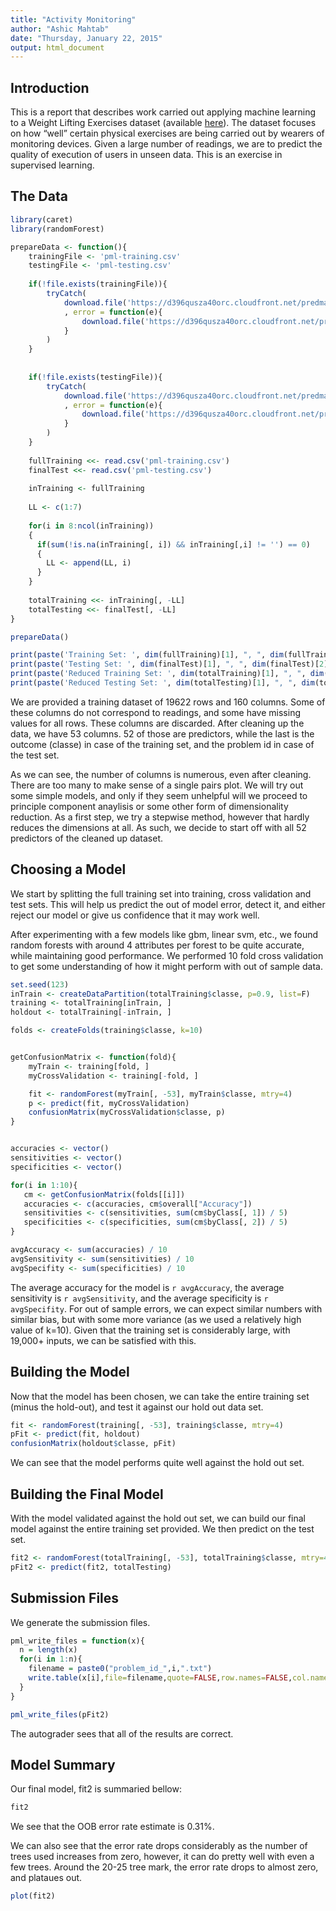 ```yaml
---
title: "Activity Monitoring"
author: "Ashic Mahtab"
date: "Thursday, January 22, 2015"
output: html_document
---
```


## Introduction

This is a report that describes work carried out applying machine learning to a Weight Lifting Exercises dataset (available [here](http://groupware.les.inf.puc-rio.br/har)). The dataset focuses on how "well" certain physical exercises are being carried out by wearers of monitoring devices. Given a large number of readings, we are to predict the quality of execution of users in unseen data. This is an exercise in supervised learning.

## The Data

```r
library(caret)
library(randomForest)

prepareData <- function(){
    trainingFile <- 'pml-training.csv'
    testingFile <- 'pml-testing.csv'
    
    if(!file.exists(trainingFile)){
        tryCatch(
            download.file('https://d396qusza40orc.cloudfront.net/predmachlearn/pml-training.csv', destfile=trainingFile)
            , error = function(e){
                download.file('https://d396qusza40orc.cloudfront.net/predmachlearn/pml-training.csv', destfile=trainingFile, method='wget')
            }
        )   
    }
    
    
    if(!file.exists(testingFile)){
        tryCatch(
            download.file('https://d396qusza40orc.cloudfront.net/predmachlearn/pml-testing.csv', destfile=testingFile)
            , error = function(e){
                download.file('https://d396qusza40orc.cloudfront.net/predmachlearn/pml-testing.csv', destfile=testingFile, method='wget')
            }
        )   
    }
    
    fullTraining <<- read.csv('pml-training.csv')
    finalTest <<- read.csv('pml-testing.csv')
    
    inTraining <- fullTraining
    
    LL <- c(1:7)
    
    for(i in 8:ncol(inTraining))
    {
      if(sum(!is.na(inTraining[, i]) && inTraining[,i] != '') == 0)
      {
        LL <- append(LL, i)
      }
    }
    
    totalTraining <<- inTraining[, -LL]
    totalTesting <<- finalTest[, -LL]
}

prepareData()

print(paste('Training Set: ', dim(fullTraining)[1], ", ", dim(fullTraining)[2]))
print(paste('Testing Set: ', dim(finalTest)[1], ", ", dim(finalTest)[2]))
print(paste('Reduced Training Set: ', dim(totalTraining)[1], ", ", dim(totalTraining)[2]))
print(paste('Reduced Testing Set: ', dim(totalTesting)[1], ", ", dim(totalTesting)[2]))

```
We are provided a training dataset of 19622 rows and 160 columns. Some of these columns do not correspond to readings, and some have missing values for all rows. These columns are discarded. After cleaning up the data, we have 53 columns. 52 of those are predictors, while the last is the outcome (classe) in case of the training set, and the problem id in case of the test set.

As we can see, the number of columns is numerous, even after cleaning. There are too many to make sense of a single pairs plot. We will try out some simple models, and only if they seem unhelpful will we proceed to principle component anaylisis or some other form of dimensionality reduction. As a first step, we try a stepwise method, however that hardly reduces the dimensions at all. As such, we decide to start off with all 52 predictors of the cleaned up dataset.


## Choosing a Model

We start by splitting the full training set into training, cross validation and test sets. This will help us predict the out of model error, detect it, and either reject our model or give us confidence that it may work well.

After experimenting with a few models like gbm, linear svm, etc., we found random forests with around 4 attributes per forest to be quite accurate, while maintaining good performance. We performed 10 fold cross validation to get some understanding of how it might perform with out of sample data.

```r
set.seed(123)
inTrain <- createDataPartition(totalTraining$classe, p=0.9, list=F)
training <- totalTraining[inTrain, ]
holdout <- totalTraining[-inTrain, ]

folds <- createFolds(training$classe, k=10)


getConfusionMatrix <- function(fold){
    myTrain <- training[fold, ]
    myCrossValidation <- training[-fold, ]

    fit <- randomForest(myTrain[, -53], myTrain$classe, mtry=4)
    p <- predict(fit, myCrossValidation)
    confusionMatrix(myCrossValidation$classe, p)
}


accuracies <- vector()
sensitivities <- vector()
specificities <- vector()

for(i in 1:10){
   cm <- getConfusionMatrix(folds[[i]])
   accuracies <- c(accuracies, cm$overall["Accuracy"])
   sensitivities <- c(sensitivities, sum(cm$byClass[, 1]) / 5)
   specificities <- c(specificities, sum(cm$byClass[, 2]) / 5)
}

avgAccuracy <- sum(accuracies) / 10
avgSensitivity <- sum(sensitivities) / 10
avgSpecifity <- sum(specificities) / 10

```

The average accuracy for the model is `r avgAccuracy`, the average sensitivity is `r avgSensitivity`, and the average specificity is `r avgSpecifity`. For out of sample errors, we can expect similar numbers with similar bias, but with some more variance (as we used a relatively high value of k=10). Given that the training set is considerably large, with 19,000+ inputs, we can be satisfied with this.

## Building the Model

Now that the model has been chosen, we can take the entire training set (minus the hold-out), and test it against our hold out data set.

```r
fit <- randomForest(training[, -53], training$classe, mtry=4)
pFit <- predict(fit, holdout)
confusionMatrix(holdout$classe, pFit)
```

We can see that the model performs quite well against the hold out set.

## Building the Final Model
With the model validated against the hold out set, we can build our final model against the entire training set provided. We then predict on the test set.

```r
fit2 <- randomForest(totalTraining[, -53], totalTraining$classe, mtry=4)
pFit2 <- predict(fit2, totalTesting)
```

## Submission Files
We generate the submission files. 

```r
pml_write_files = function(x){
  n = length(x)
  for(i in 1:n){
    filename = paste0("problem_id_",i,".txt")
    write.table(x[i],file=filename,quote=FALSE,row.names=FALSE,col.names=FALSE)
  }
}

pml_write_files(pFit2)
```

The autograder sees that all of the results are correct.

## Model Summary
Our final model, fit2 is summaried bellow:

```r
fit2
```

We see that the OOB error rate estimate is 0.31%.

We can also see that the error rate drops considerably as the number of trees used increases from zero, however, it can do pretty well with even a few trees. Around the 20-25 tree mark, the error rate drops to almost zero, and plataues out. 

```r
plot(fit2)
```
